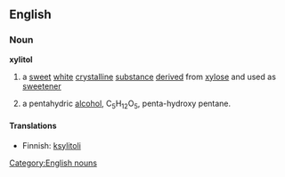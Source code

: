 ==English==
===Noun===
{{wikipedia}}
'''xylitol'''
#a [[sweet]] [[white]] [[crystalline]] [[substance]] [[derived]] from [[xylose]] and used as [[sweetener]]
#{{chemistry}} a pentahydric [[alcohol]], C<sub>5</sub>H<sub>12</sub>O<sub>5</sub>, penta-hydroxy pentane.
====Translations====
*Finnish: [[ksylitoli]]

[[Category:English nouns]]